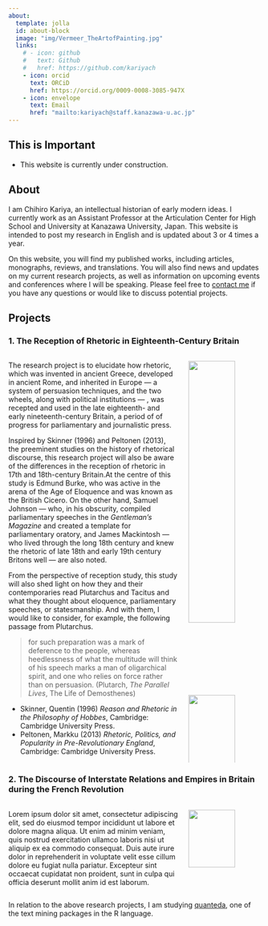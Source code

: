 ```yaml
---
about:
  template: jolla
  id: about-block
  image: "img/Vermeer_TheArtofPainting.jpg"
  links:
    # - icon: github
    #   text: Github
    #   href: https://github.com/kariyach
    - icon: orcid
      text: ORCiD
      href: https://orcid.org/0009-0008-3085-947X
    - icon: envelope
      text: Email
      href: "mailto:kariyach@staff.kanazawa-u.ac.jp"
---
```


::: {#about-block}
:::

:::{.callout-important}
## This is Important

- This website is currently under construction.

:::

## About

I am Chihiro Kariya, an intellectual historian of early modern ideas.  I currently work as an Assistant Professor at the Articulation Center for High School and University at Kanazawa University, Japan. This website is intended to post my research in English and is updated about 3 or 4 times a year.

On this website, you will find my published works, including articles, monographs, reviews, and translations. You will also find news and updates on my current research projects, as well as information on upcoming events and conferences where I will be speaking. Please feel free to [contact me](mailto:kariyach@staff.kanazawa-u.ac.jp) if you have any questions or would like to discuss potential projects.

## Projects

### 1. The Reception of Rhetoric in Eighteenth‐Century Britain

::::{.columns}
:::{.column width=70%}

The research project is to elucidate how rhetoric, which was invented in ancient Greece, developed in ancient Rome, and inherited in Europe —  a system of persuasion techniques, and the two wheels, along with political institutions — , was recepted and used in the late eighteenth- and early nineteenth-century Britain, a period of of progress for parliamentary and journalistic press.

Inspired by Skinner (1996) and Peltonen (2013), the preeminent studies on the history of rhetorical discourse, this research project will also be aware of the differences in the reception of rhetoric in 17th and 18th-century Britain.At the centre of this study is Edmund Burke, who was active in the arena of the Age of Eloquence and was known as the British Cicero. On the other hand, Samuel Johnson —  who, in his obscurity, compiled parliamentary speeches in the *Gentleman's Magazine* and created a template for parliamentary oratory, and James Mackintosh —  who lived through the long 18th century and knew the rhetoric of late 18th and early 19th century Britons well —  are also noted.

From the perspective of reception study, this study will also shed light on how they and their contemporaries read Plutarchus and Tacitus and what they thought about eloquence, parliamentary speeches, or statesmanship. And with them, I would like to consider, for example, the following passage from Plutarchus.

> for such preparation was a mark of deference to the people, whereas heedlessness of what the multitude will think of his speech marks a man of oligarchical spirit, and one who relies on force rather than on persuasion. (Plutarch, *The Parallel Lives*, The Life of Demosthenes)

- Skinner, Quentin (1996) *Reason and Rhetoric in the Philosophy of Hobbes*, Cambridge: Cambridge University Press.
- Peltonen, Markku (2013) *Rhetoric, Politics, and Popularity in Pre-Revolutionary England*, Cambridge: Cambridge University Press.


::::

:::{.column width=30%}

![](img/burke.jpg){width=80%}

![](img/SamuelJohnson.jpg){width=80%}

 

![](img/Plutarchs_LIVES.jpg){width=80%}
::::
::::

### 2. The Discourse of Interstate Relations and Empires in Britain during the French Revolution

::::{.columns}
:::{.column width=70%}

Lorem ipsum dolor sit amet, consectetur adipiscing elit, sed do eiusmod tempor incididunt ut labore et dolore magna aliqua. Ut enim ad minim veniam, quis nostrud exercitation ullamco laboris nisi ut aliquip ex ea commodo consequat. Duis aute irure dolor in reprehenderit in voluptate velit esse cillum dolore eu fugiat nulla pariatur. Excepteur sint occaecat cupidatat non proident, sunt in culpa qui officia deserunt mollit anim id est laborum.

::::

:::{.column width=30%}

![](img/Mackintosh.jpg){width=80%}

::::
::::

In relation to the above research projects, I am studying [quanteda](http://quanteda.io), one of the text mining packages in the R language.